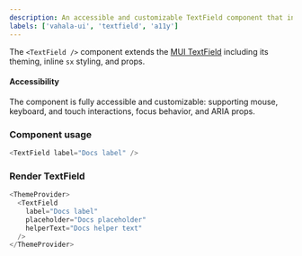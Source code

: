 ```yaml
---
description: An accessible and customizable TextField component that includes the input, select, and textarea components.
labels: ['vahala-ui', 'textfield', 'a11y']
---
```



The `<TextField />` component extends the [MUI TextField](https://mui.com/material-ui/react-textfield) including its theming, inline `sx` styling, and props.

#### Accessibility

The component is fully accessible and customizable: supporting mouse, keyboard, and touch interactions, focus behavior, and ARIA props.

### Component usage

```js
<TextField label="Docs label" />
```

### Render TextField

```js live
<ThemeProvider>
  <TextField
    label="Docs label"
    placeholder="Docs placeholder"
    helperText="Docs helper text"
  />
</ThemeProvider>
```
